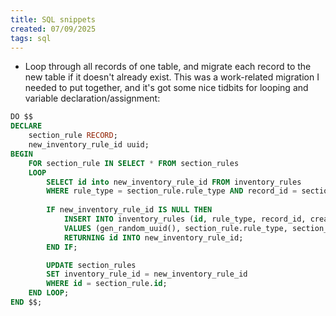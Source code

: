 ```yaml
---
title: SQL snippets
created: 07/09/2025
tags: sql
---
```


- Loop through all records of one table, and migrate each record to the new table if it doesn't already exist. This was a work-related migration I needed to put together, and it's got some nice tidbits for looping and variable declaration/assignment:

```sql
DO $$
DECLARE
    section_rule RECORD;
    new_inventory_rule_id uuid;
BEGIN
    FOR section_rule IN SELECT * FROM section_rules
    LOOP
        SELECT id into new_inventory_rule_id FROM inventory_rules 
        WHERE rule_type = section_rule.rule_type AND record_id = section_rule.record_id;
        
        IF new_inventory_rule_id IS NULL THEN
            INSERT INTO inventory_rules (id, rule_type, record_id, created_at, updated_at)
            VALUES (gen_random_uuid(), section_rule.rule_type, section_rule.record_id, now(), now())
            RETURNING id INTO new_inventory_rule_id;
        END IF;

        UPDATE section_rules
        SET inventory_rule_id = new_inventory_rule_id
        WHERE id = section_rule.id;
    END LOOP;
END $$;
```
